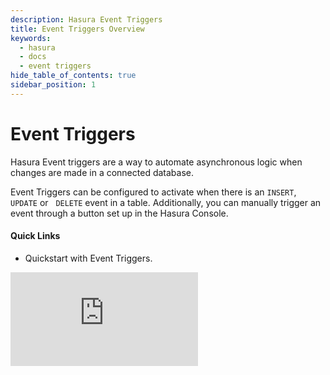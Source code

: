 ```yaml
---
description: Hasura Event Triggers
title: Event Triggers Overview
keywords:
  - hasura
  - docs
  - event triggers
hide_table_of_contents: true
sidebar_position: 1
---
```



# <EventTriggers /> Event Triggers

<div className="overview-header">
  <div className="overview-text">
    <p>
      Hasura Event triggers are a way to automate asynchronous logic when changes are made in a connected database.
    </p>
    <p>
      Event Triggers can be configured to activate when there is an <code>INSERT</code>, <code>UPDATE</code> or &nbsp;
      <code>DELETE</code> event in a table.
      Additionally, you can manually trigger an event through a button set up in the Hasura Console.
    </p>
    <h4>Quick Links</h4>
    <ul>
      <li>
        <VersionedLink to="/event-triggers/quickstart">Quickstart with Event Triggers.</VersionedLink>
      </li>
    </ul>

  </div>
 <iframe
        src="https://www.youtube.com/embed/9vZeQ5tHiQo"
        frameBorder="0"
        allow="accelerometer; autoplay; encrypted-media; gyroscope; picture-in-picture"
        allowFullScreen
      />
</div>

<Thumbnail
  className="no-shadow overview-img"
  src="/img/event-triggers/data-triggers-arch.png"
  alt="Hasura Event Trigger architecture"
  width="100%"
/>

## Event Trigger Links

<div className="overview-gallery">
  <VersionedLink to="/event-triggers/payload/">
    <div className="card">
      <h3>Payload structure</h3>
      <p>Check out the format and structure of the request payload.</p>
    </div>
  </VersionedLink>
  <VersionedLink to="/event-triggers/serverless/">
    <div className="card">
      <h3>Call a serverless endpoint</h3>
      <p>Call serverless functions with Event Triggers to not have to manage any dedicated infrastructure.</p>
    </div>
  </VersionedLink>
  <VersionedLink to="/event-triggers/invoke-trigger-manually/">
    <div className="card">
      <h3>Invoke a trigger manually</h3>
      <p>Optionally set an Event Trigger to be invoked with a button in the Console.</p>
    </div>
  </VersionedLink>
</div>
